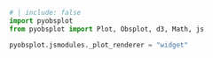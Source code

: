 ```python
# | include: false
import pyobsplot
from pyobsplot import Plot, Obsplot, d3, Math, js

pyobsplot.jsmodules._plot_renderer = "widget"
```